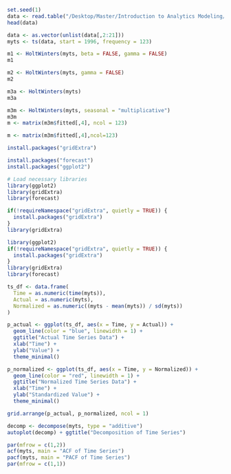 ```r
set.seed(1)
data <- read.table("/Desktop/Master/Introduction to Analytics Modeling/HW4/hw4-SP22/temps.txt", header = TRUE)
head(data)
```

```r
data <- as.vector(unlist(data[,2:21]))
myts <- ts(data, start = 1996, frequency = 123)

```

```r
m1 <- HoltWinters(myts, beta = FALSE, gamma = FALSE)
m1

```

```r
m2 <- HoltWinters(myts, gamma = FALSE)
m2

```

```r
m3a <- HoltWinters(myts)
m3a

```

```r
m3m <- HoltWinters(myts, seasonal = "multiplicative")
m3m
m <- matrix(m3m$fitted[,4], ncol = 123)
```

```r
m <- matrix(m3m$fitted[,4],ncol=123)
```

```r
install.packages("gridExtra")
```

```r
install.packages("forecast")
install.packages("ggplot2")
```

```r
# Load necessary libraries
library(ggplot2)
library(gridExtra)
library(forecast)
```

```r
if(!requireNamespace("gridExtra", quietly = TRUE)) {
  install.packages("gridExtra")
}
library(gridExtra)

```

```r
library(ggplot2)
if(!requireNamespace("gridExtra", quietly = TRUE)) {
  install.packages("gridExtra")
}
library(gridExtra)
library(forecast)

ts_df <- data.frame(
  Time = as.numeric(time(myts)),
  Actual = as.numeric(myts),
  Normalized = as.numeric((myts - mean(myts)) / sd(myts))
)

p_actual <- ggplot(ts_df, aes(x = Time, y = Actual)) +
  geom_line(color = "blue", linewidth = 1) +
  ggtitle("Actual Time Series Data") +
  xlab("Time") +
  ylab("Value") +
  theme_minimal()

p_normalized <- ggplot(ts_df, aes(x = Time, y = Normalized)) +
  geom_line(color = "red", linewidth = 1) +
  ggtitle("Normalized Time Series Data") +
  xlab("Time") +
  ylab("Standardized Value") +
  theme_minimal()

grid.arrange(p_actual, p_normalized, ncol = 1)

decomp <- decompose(myts, type = "additive")
autoplot(decomp) + ggtitle("Decomposition of Time Series")

par(mfrow = c(1,2))
acf(myts, main = "ACF of Time Series")
pacf(myts, main = "PACF of Time Series")
par(mfrow = c(1,1))

```
